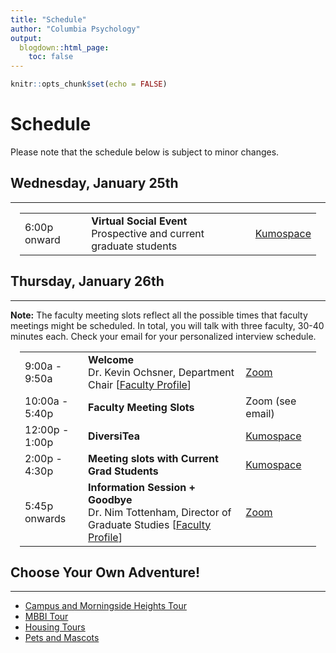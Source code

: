 ```yaml
---
title: "Schedule"
author: "Columbia Psychology"
output:
  blogdown::html_page:
    toc: false
---
```


```r
knitr::opts_chunk$set(echo = FALSE)
```

# Schedule

Please note that the schedule below is subject to minor changes.

## Wednesday, January 25th

---

<div class="row" style="padding-left: 15px; padding-right: 15px;">
<table class="table table-striped">
<tr><td>6:00p onward</td><td><b>Virtual Social Event</b><br>Prospective and current graduate students</td><td>[Kumospace](https://www.kumospace.com/columbia-psych-2023){target="_blank"}</td></tr>
</table>
</div>

## Thursday, January 26th 

---

<p>
<b>Note:</b> The faculty meeting slots reflect all the possible times that faculty meetings might be scheduled. In total, you will talk with three faculty, 30-40 minutes each. Check your email for your personalized interview schedule. 

<p>
<p>
<div class="row" style="padding-left: 15px; padding-right: 15px;">
<table class="table table-striped">
<tr><td>9:00a - 9:50a</td><td><b>Welcome</b><br>Dr. Kevin Ochsner, Department Chair [<a href="https://psychology.columbia.edu/content/kevin-ochsner" target="_blank">Faculty Profile</a>]</td><td>[Zoom](https://columbiauniversity.zoom.us/j/98564579611?pwd=YlR5TEVYVVNOaHl2djI3L290Zm5WUT09)</td></tr>
<tr><td>10:00a - 5:40p</td><td><b>Faculty Meeting Slots </b></td><td>Zoom (see email)</td></tr>
<tr><td>12:00p - 1:00p</td><td><b>DiversiTea </b></td><td>[Kumospace](https://www.kumospace.com/columbia-psych-2023){target="_blank"}</td></tr>
<tr><td>2:00p - 4:30p</td><td><b> Meeting slots with Current Grad Students </b></td><td>[Kumospace](https://www.kumospace.com/columbia-psych-2023){target="_blank"}</td></tr>
<tr><td>5:45p onwards </td><td><b>Information Session + Goodbye </b><br>Dr. Nim Tottenham, Director of Graduate Studies [<a href="https://psychology.columbia.edu/content/nim-tottenham" target="_blank">Faculty Profile</a>]</td><td>[Zoom](https://columbiauniversity.zoom.us/j/98564579611?pwd=YlR5TEVYVVNOaHl2djI3L290Zm5WUT09)</td></tr>
</table>
</div>

## Choose Your Own Adventure!

---

- [Campus and Morningside Heights Tour](/tour#campus-and-morningside-heights)
- [MBBI Tour](/tour#mbbi)
- [Housing Tours](/tour#housing)
- [Pets and Mascots](/pets)